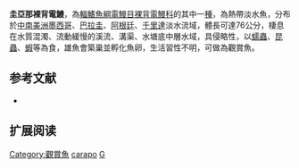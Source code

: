 {{Speciesbox
| name = 圭亞那裸背電鰻
| image = Gymnotus carapo.png
| status = NE
| status_system = IUCN3.1
| genus = Gymnotus
| species = carapo
| authority = [[Linnaeus|Linnaeus]], 1758
| synonyms = *''Gymnotus fasciatus'', Pallas, 1769
*''Gymnotum fasciatum'', Pallas, 1769
*''Gymnotus albus'', Pallas, 1769
*''Gymnotum album'', Pallas, 1769
}}
'''圭亞那裸背電鰻'''，為[[輻鰭魚綱|輻鰭魚綱]][[電鰻目|電鰻目]][[裸背電鰻科|裸背電鰻科]]的其中一[[種|種]]，為熱帶淡水魚，分布於[[中南美洲|中南美洲]][[墨西哥|墨西哥]]、[[巴拉圭|巴拉圭]]、[[阿根廷|阿根廷]]、[[千里達|千里達]]淡水流域，體長可達76公分，棲息在水質混濁、流動緩慢的溪流、溝渠、水塘底中層水域，具侵略性，以[[蠕蟲|蠕蟲]]、[[昆蟲|昆蟲]]、[[蝦|蝦]]等為食，雄魚會築巢並孵化魚卵，生活習性不明，可做為觀賞魚。

==参考文献==
*{{FishBase_species|genus=Gymnotus|species=carapo|year=2015|month=9}}

== 扩展阅读 ==
{{refbegin}}
{{wikispecies-inline|Gymnotus carapo|圭亞那裸背電鰻}}
{{refend}}
{{Taxonbar|from=Q369092}}

[[Category:觀賞魚|Category:觀賞魚]]
[[Category:裸背電鰻屬|carapo]]
[[Category:1758年描述的魚類|G]]